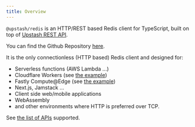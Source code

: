 ```yaml
---
title: Overview
---
```


`@upstash/redis` is an HTTP/REST based Redis client for TypeScript, built on top
of [Upstash REST API](https://docs.upstash.com/features/restapi).

You can find the Github Repository [here](https://github.com/upstash/upstash-redis).

It is the only connectionless (HTTP based) Redis client and designed for:

-   Serverless functions (AWS Lambda ...)
-   Cloudflare Workers (see
    [the example](https://github.com/upstash/upstash-redis/tree/master/examples/cloudflare-workers))
-   Fastly Compute@Edge (see
    [the example](https://github.com/upstash/upstash-redis/tree/master/examples/fastly))
-   Next.js, Jamstack ...
-   Client side web/mobile applications
-   WebAssembly
-   and other environments where HTTP is preferred over TCP.

See
[the list of APIs](https://docs.upstash.com/features/restapi#rest---redis-api-compatibility)
supported.

